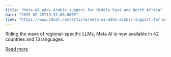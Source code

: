 ```yaml
---
title: "Meta AI adds Arabic support for Middle East and North Africa"
date: "2025-02-25T19:37:00.000Z"
link: "https://www.zdnet.com/article/meta-ai-adds-arabic-support-for-middle-east-and-north-africa/"
---
```


Riding the wave of regional-specific LLMs, Meta AI is now available in 42 countries and 13 languages.

[Read more](https://www.zdnet.com/article/meta-ai-adds-arabic-support-for-middle-east-and-north-africa/)
